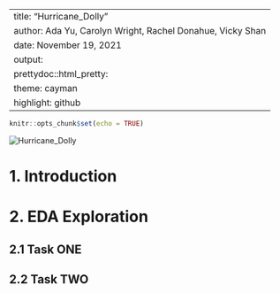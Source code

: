 
---
title: "Hurricane_Dolly"
author: Ada Yu, Carolyn Wright, Rachel Donahue, Vicky Shan
date: November 19, 2021
output:
  prettydoc::html_pretty:
    theme: cayman
    highlight: github
---

```r
knitr::opts_chunk$set(echo = TRUE)
```

![Hurricane_Dolly](Hurricane Dolly.jpeg)
\pagebreak

# 1. Introduction


# 2. EDA Exploration

## 2.1 Task ONE

## 2.2 Task TWO

